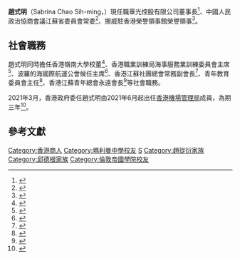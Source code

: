 '''趙式明'''（Sabrina Chao Sih-ming，{{bd|1974年}}）現任職華光控股有限公司董事長<ref>{{Cite web|title=華光集團趙氏家族|url=https://www.wahkwong.com.hk/aboutus_chaofamily.php|accessdate=|author=|date=|format=|publisher=|language=|archive-date=2019-12-03|archive-url=https://web.archive.org/web/20191203054242/https://www.wahkwong.com.hk/aboutus_chaofamily.php|dead-url=no}}</ref>、中國人民政治協商會議江蘇省委員會常委<ref>{{Cite web|title=中国人民政治协商会议江苏省第十二届委员会主席、副主席、秘书长、常务委员名单|url=http://www.jszx.gov.cn/hyhd/qwhy/12j1c/qhrb_491/201801/t20180130_16314.html|accessdate=|author=|date=|format=|publisher=|language=|archive-date=2019-12-03|archive-url=https://web.archive.org/web/20191203085323/http://www.jszx.gov.cn/hyhd/qwhy/12j1c/qhrb_491/201801/t20180130_16314.html|dead-url=no}}</ref>、挪威駐香港榮譽領事館榮譽領事<ref>{{Cite web|title=Honorary Consulate in Hong Kong|url=https://www.norway.no/en/china/norway-china/honorary-consulate-in-hong-kong/|accessdate=2019-12-10|work=Norgesportalen|language=en|archive-date=2019-12-03|archive-url=https://web.archive.org/web/20191203054229/https://www.norway.no/en/china/norway-china/honorary-consulate-in-hong-kong/|dead-url=no}}</ref>。

== 社會職務 ==
趙式明同時擔任香港嶺南大學校董<ref>{{Cite web|title=新任校董會及諮議會成員簡介 - 校園與社區 - 第50期 - 嶺大薈訊 - 嶺南大學|url=https://www.ln.edu.hk/cht/chronicle/50/introduction-of-new-council-and-court-members/|accessdate=2019-12-10|work=www.ln.edu.hk|archive-date=2019-12-03|archive-url=https://web.archive.org/web/20191203085316/https://www.ln.edu.hk/cht/chronicle/50/introduction-of-new-council-and-court-members|dead-url=no}}</ref>、香港職業訓練局海事服務業訓練委員會主席<ref>{{Cite web|title=管治架構 < VTC|url=http://www.vtc.edu.hk/html/tc/about/membership_list4570.html|accessdate=2019-12-10|work=www.vtc.edu.hk|archive-date=2019-12-10|archive-url=https://web.archive.org/web/20191210101704/http://www.vtc.edu.hk/html/tc/about/membership_list4570.html|dead-url=no}}</ref>、波羅的海國際航運公會候任主席<ref>{{Cite web|title=Sabrina Chao comments on election as BIMCO’s President Designate|url=http://www.hongkongmaritimehub.com/sabrina-chao-comments-on-election-as-bimcos-president-designate/|accessdate=2019-12-10|date=2019-06-04|last=Grinter|first=Michael|work=Hong Kong Maritime Hub|language=en-GB}}</ref>、香港江蘇社團總會常務副會長<ref>{{Cite web|title=香港江蘇社團總會常務理事會架構|url=http://www.jiangsuhk.org/zh-hk/committees/structure/2|accessdate=|author=|date=|format=|publisher=|language=|archive-url=https://web.archive.org/web/20180626092704/http://www.jiangsuhk.org/zh-hk/committees/structure/2|archive-date=2018-06-26|dead-url=yes}}</ref>、青年教育委員會主任<ref>{{Cite web|title=香港江蘇社團總會青年教育委員會組織架構|url=http://www.jiangsuhk.org/zh-hk/committees/structure/3|accessdate=|author=|date=|format=|publisher=|language=|archive-date=2019-12-03|archive-url=https://web.archive.org/web/20191203085404/http://www.jiangsuhk.org/zh-hk/committees/structure/3|dead-url=no}}</ref>、香港江蘇青年總會永遠會長<ref>{{Cite web|title=香港江蘇青年總會架構|url=http://www.jiangsuyouth.com.hk/structure.php|accessdate=|author=|date=|format=|publisher=|language=|archive-date=2019-12-03|archive-url=https://web.archive.org/web/20191203085327/http://www.jiangsuyouth.com.hk/structure.php|dead-url=no}}</ref>等社會職務。

2021年3月，香港政府委任趙式明由2021年6月起出任[[香港機場管理局|香港機場管理局]]成員，為期三年<ref>{{cite web|url=https://www.info.gov.hk/gia/general/202103/26/P2021032600226.htm|title=Appointments to Airport Authority Hong Kong|publisher=The Government of the Hong Kong Special Administrative Region|date=2021年3月26日|archive-url=https://web.archive.org/web/20210329021306/https://www.info.gov.hk/gia/general/202103/26/P2021032600226.htm|archive-date=2021年|dead-url=no}}</ref>。

==參考文獻==
<div class="references-small">
<references />
</div>

{{DEFAULTSORT:Chao Sih-ming}}
[[Category:香港商人|Category:香港商人]]
[[Category:瑪利曼中學校友|Category:瑪利曼中學校友]]
[[Category:趙姓|S]]
[[Category:趙從衍家族|Category:趙從衍家族]]
[[Category:邱德根家族|Category:邱德根家族]]
[[Category:倫敦帝國學院校友|Category:倫敦帝國學院校友]]